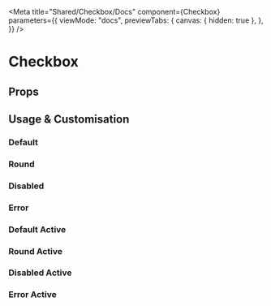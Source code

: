
<Meta
  title="Shared/Checkbox/Docs"
  component={Checkbox}
  parameters={{
    viewMode: "docs",
    previewTabs: {
      canvas: { hidden: true },
    },
  }}
/>

# Checkbox

## Props

<ArgsTable of={Checkbox} />

## Usage & Customisation

### Default

<Canvas>
  <Story id="shared-checkbox--default" />
</Canvas>

### Round

<Canvas>
  <Story id="shared-checkbox--round" />
</Canvas>

### Disabled

<Canvas>
  <Story id="shared-checkbox--disabled" />
</Canvas>

### Error

<Canvas>
  <Story id="shared-checkbox--error" />
</Canvas>

### Default Active

<Canvas>
  <Story id="shared-checkbox--default-active" />
</Canvas>

### Round Active

<Canvas>
  <Story id="shared-checkbox--round-active" />
</Canvas>

### Disabled Active

<Canvas>
  <Story id="shared-checkbox--disabled-active" />
</Canvas>

### Error Active

<Canvas>
  <Story id="shared-checkbox--error-active" />
</Canvas>
